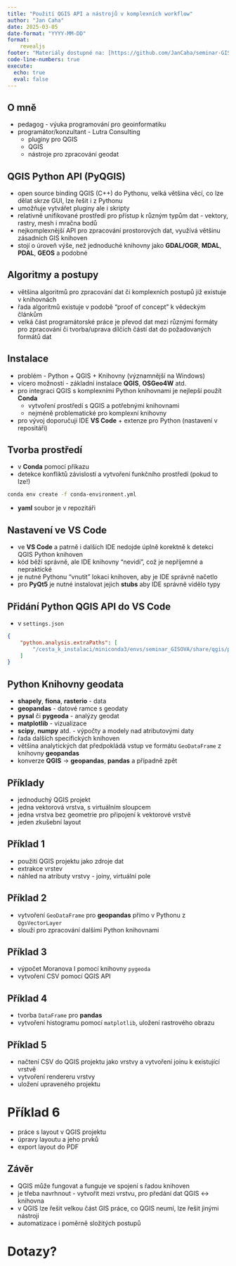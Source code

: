 ```yaml
---
title: "Použití QGIS API a nástrojů v komplexních workflow"
author: "Jan Caha"
date: 2025-03-05
date-format: "YYYY-MM-DD"
format: 
    revealjs
footer: "Materiály dostupné na: [https://github.com/JanCaha/seminar-GIS_Ostrava_2025](https://github.com/JanCaha/seminar-GIS_Ostrava_2025)"
code-line-numbers: true
execute:
  echo: true
  eval: false
---
```


## O mně

- pedagog - výuka programování pro geoinformatiku
- programátor/konzultant - Lutra Consulting
  - pluginy pro QGIS
  - QGIS 
  - nástroje pro zpracování geodat

## QGIS Python API (PyQGIS)

- open source binding QGIS (C++) do Pythonu, velká většina věcí, co lze dělat skrze GUI, lze řešit i z Pythonu
- umožňuje vytvářet pluginy ale i skripty
- relativně unifikované prostředí pro přístup k různým typům dat - vektory, rastry, mesh i mračna bodů
- nejkomplexnější API pro zpracování prostorových dat, využívá většinu zásadních GIS knihoven
- stojí o úroveň výše, než jednoduché knihovny jako **GDAL/OGR**, **MDAL**, **PDAL**, **GEOS** a podobné 

## Algoritmy a postupy

- většina algoritmů pro zpracování dat či komplexních postupů již existuje v knihovnách
- řada algoritmů existuje v podobě "proof of concept" k vědeckým článkům
- velká část programátorské práce je převod dat mezi různými formáty pro zpracování či tvorba/uprava dílčích částí dat do požadovaných formátů dat

## Instalace

- problém - Python + QGIS + Knihovny (významnější na Windows)
- vícero možností - základní instalace **QGIS**, **OSGeo4W** atd.
- pro integraci QGIS s komplexními Python knihovnami je nejlepší použít **Conda**
  - vytvoření prostředí s QGIS a potřebnými knihovnami
  - nejméně problematické pro komplexní knihovny
- pro vývoj doporučuji IDE **VS Code** + extenze pro Python (nastavení v repositáři)

## Tvorba prostředí

- v **Conda** pomocí příkazu
- detekce konfliktů závislostí a vytvoření funkčního prostředí (pokud to lze!)

```bash
conda env create -f conda-environment.yml
```

- **yaml** soubor je v repozitáři

## Nastavení ve **VS Code**

- ve **VS Code** a patrně i dalších IDE nedojde úplně korektně k detekci QGIS Python knihoven
- kód běží správně, ale IDE knihovny "nevidí", což je nepříjemné a nepraktické
- je nutné Pythonu "vnutit" lokaci knihoven, aby je IDE správně načetlo 
- pro **PyQt5** je nutné instalovat jejich **stubs** aby IDE správně vidělo typy
  
## Přidání **Python QGIS API** do **VS Code**

- v `settings.json`

```json
{
    "python.analysis.extraPaths": [
        "/cesta_k_instalaci/miniconda3/envs/seminar_GISOVA/share/qgis/python"
    ]
}
```

## Python Knihovny geodata

- **shapely**, **fiona**, **rasterio** - data
- **geopandas** - datové ramce s geodaty
- **pysal** či **pygeoda** - analýzy geodat 
- **matplotlib** - vizualizace 
- **scipy**, **numpy** atd. - výpočty a modely nad atributovými daty
- řada dalších specifických knihoven
- většina analytických dat předpokládá vstup ve formátu `GeoDataFrame` z knihovny **geopandas**
- konverze **QGIS** -> **geopandas**, **pandas** a případně zpět 

## Příklady

- jednoduchý QGIS projekt
- jedna vektorová vrstva, s virtuálním sloupcem
- jedna vrstva bez geometrie pro připojení k vektorové vrstvě
- jeden zkušební layout

## Příklad 1

- použití QGIS projektu jako zdroje dat
- extrakce vrstev
- náhled na atributy vrstvy - joiny, virtuální pole

## Příklad 2

- vytvoření `GeoDataFrame` pro **geopandas** přímo v Pythonu z `QgsVectorLayer`
- slouží pro zpracování dalšími Python knihovnami

## Příklad 3

- výpočet Moranova I pomocí knihovny `pygeoda`
- vytvoření CSV pomocí QGIS API

## Příklad 4

- tvorba `DataFrame` pro **pandas** 
- vytvoření histogramu pomocí `matplotlib`, uložení rastrového obrazu

## Příklad 5

- načtení CSV do QGIS projektu jako vrstvy a vytvoření joinu k existující vrstvě
- vytvoření rendereru vrstvy
- uložení upraveného projektu
  
# Příklad 6

- práce s layout v QGIS projektu
- úpravy layoutu a jeho prvků
- export layout do PDF

## Závěr

- QGIS může fungovat a funguje ve spojení s řadou knihoven
- je třeba navrhnout - vytvořit mezi vrstvu, pro předání dat QGIS <-> knihovna
- v QGIS lze řešit velkou část GIS práce, co QGIS neumí, lze řešit jinými nástroji
- automatizace i poměrně složitých postupů

# Dotazy?{.center}
